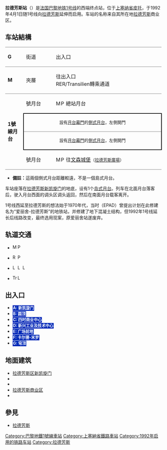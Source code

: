 {{Infobox station
| name                = 拉德芳斯
| native_name         = La Défense
| native_name_lang    = fr
| symbol_location     = paris
| symbol              = metro
| symbol2             = rer
| symbol3             = transilien
| symbol4             = tram
| type                = [[巴黎地鐵|巴黎地鐵]]、[[法蘭西島大區快鐵|RER]]、[[法蘭西島大區列車|Transilien]]及[[法蘭西島有軌電車|電車]]站
| image               = RER A - Gare de la Defense.jpg
| alt                 = 
| caption             = 
| address             = [[法蘭西島大區|法蘭西島大區]][[上塞納省|上塞納省]][[楠泰爾區|楠泰爾區]][[皮托|皮托]]
| country             = [[法國|法國]]
| coordinates         = {{coord|48.891852|N|2.238539|E|display=inline,title}}
| owned               = [[法國國家鐵路公司|SNCF]]及[[巴黎大眾運輸公司|RATP集團]]
| operator            = SNCF及RATP集團
| line                = [[巴黎地鐵1號線|巴黎地鐵1號線]]、[[法蘭西島大區快鐵A線|RER A]]、[[巴黎聖拉扎爾線|巴黎聖拉扎爾線]]、{{link-en|U線|Transilien Line U}}、[[法蘭西島有軌電車2號線|法蘭西島有軌電車2號線]]
| distance            = 
| platforms           = 2個<small>（SNCF）</small> / 2個<small>（RATP集團）</small> / 1個<small>（電車）</small>
| tracks              = 4個<small>（SNCF）</small> / 4個<small>（RATP集團）</small> / 2個<small>（電車）</small>
| train_operators     = 
| connections         = 
| structure           = 
| parking             = 
| bicycle             = 
| disabled            = 
| code                = 8738221<small>（SNCF）</small> / 8775801<small>（RER A）</small>
| zone                = 第2收費區<small>（RATP集團）</small> / 第3收費區<small>（SNCF）</small>
| website             = 
| opened              = {{Start date|1959|04||df=y}}<small>（SNCF）</small><br />{{Start date|1970|01|19|df=y}}<small>（RATP集團）</small>
| closed              = 
| passengers          = 15 329 402<small>（2017年）</small> — <small>（9/303）</small>
| pass_year           = 
| pass_rank           = 
| services            = 
}}
'''拉德芳斯站'''（{{lang-fr|La Défense}}）是[[法国|法国]][[巴黎地铁1号线|巴黎地铁1号线]]的西端终点站，位于[[上塞纳省|上塞纳省]][[皮托|皮托]]，于1992年4月1日随1号线向[[拉德芳斯|拉德芳斯]]延伸而启用。车站的名称来自其所在地[[拉德芳斯|拉德芳斯]]商业区。

==车站結構==
{| border=0 cellspacing=0 cellpadding=3
|style="border-top:solid 1px gray;" width=50 valign=top|'''G'''
|style="border-top:solid 1px gray;" width=100 valign=top|街道
|style="border-top:solid 1px gray;" width=400 valign=top|出入口
|-
|style="border-top:solid 1px gray;" width=50 valign=top|'''M'''
|style="border-top:solid 1px gray;" width=100 valign=top|夾層
|style="border-top:solid 1px gray;" width=400 valign=top|往出入口<br>RER/Transilien轉乘通道
|-
|style="border-top:solid 1px gray;border-bottom:solid 1px gray;" width=50 rowspan=4 valign=top|'''1號線月台'''
|style="border-top:solid 1px gray;" width=100|{{color|#f2c931|'''1'''}}號月台
|style="border-top:solid 1px gray;" width=400|{{arrow|L}} [[File:Metro-M.svg|16x16px]][[File:Paris_m_1_jms.svg|16x16px]]總站月台
|-
|style="border-top:solid 2px black;border-right:solid 2px black;border-left:solid 2px black;border-bottom:solid 0 gray;" colspan=2|<center><small>設有[[月台幕門|月台幕門]]的[[側式月台|側式月台]]，左側開門</small></center>
|-
|style="border-top:solid 1px gray;border-right:solid 2px black;border-left:solid 2px black;border-bottom:solid 2px black;" colspan=2|<center><small>設有[[月台幕門|月台幕門]]的[[側式月台|側式月台]]，左側開門</small></center>
|-
|style="border-bottom:solid 1px gray;"|{{color|#f2c931|'''2'''}}號月台
|style="border-bottom:solid 1px gray;"|{{arrow|R}} [[File:Metro-M.svg|16x16px]][[File:Paris_m_1_jms.svg|16x16px]]往[[文森城堡站|文森城堡]]<small>（[[拉德芳斯廣場站|拉德芳斯廣場]]）</small>
|}
*'''備註：'''這兩個側式月台距離較遠，不是一個島式月台。

车站座落在[[拉德芳斯|拉德芳斯]][[新凯旋门|新凯旋门]]的地底，设有1个[[岛式月台|岛式月台]]。列车在北面月台落客后，驶入月台西面的调头区调头返回，然后在南面月台载客离开。

1号线西延至拉德芳斯的想法始于1970年代，当时{{link-fr|拉德芳斯公共建设管理局|Établissement public pour l'aménagement de la région de la Défense}}（EPAD）曾提出计划在此修建名为“爱丽舍-拉德芳斯”的地铁站，并修建了地下混凝土结构，但1992年1号线延长后线路改变，最终选用现案，原爱丽舍站遂废弃。

==轨道交通==

*[[Image:Metro-M.svg|16x16px]][[Image:Paris_m_1_jms.svg|16x16px]]

*[[Image:RER.svg|16x16px]][[Image:Paris_RER_A_icon.svg|16x16px]]

*[[Image:Logo_train_transilien.svg|16x16px]][[File:Logo_Paris_Transilien_ligneL.svg|16x16px]][[File:Logo_Paris_Transilien_ligneU.svg|16x16px]]

*[[Image:Tramway-T.svg|16x16px]][[Image:Logo_Paris_tram_ligne2.svg|16x16px]]

==出入口==

*<span style="white-space: nowrap; font-size: 90%; padding: .1em; background-color: #002BB8; color: #ffffff">'''A: 新凯旋门'''</span>
*<span style="white-space: nowrap; font-size: 90%; padding: .1em; background-color: #002BB8; color: #ffffff">'''B: 圆顶'''</span>
*<span style="white-space: nowrap; font-size: 90%; padding: .1em; background-color: #002BB8; color: #ffffff">'''C: 四时商业中心'''</span>
*<span style="white-space: nowrap; font-size: 90%; padding: .1em; background-color: #002BB8; color: #ffffff">'''D: 新兴工业及技术中心'''</span>
*<span style="white-space: nowrap; font-size: 90%; padding: .1em; background-color: #002BB8; color: #ffffff">'''E: 广场前地'''</span>
*<span style="white-space: nowrap; font-size: 90%; padding: .1em; background-color: #002BB8; color: #ffffff">'''F: 卡尔德-米罗'''</span>
*<span style="white-space: nowrap; font-size: 90%; padding: .1em; background-color: #002BB8; color: #ffffff">'''G: 穹顶'''</span>

==地面建筑==
*[[拉德芳斯区新凯旋门|拉德芳斯区新凯旋门]]
*{{tsl|fr|Ministère de l'Écologie, de l'Énergie, du Développement durable et de la Mer|海洋生态、能源及可持续发展部}}
*{{tsl|fr|Centre des nouvelles industries et technologies|新兴工业及技术中心}}
*[[拉德芳斯|拉德芳斯商业区]]
*{{tsl|fr|Les Quatre Temps|四时商业中心}}
== 參見 ==
*[[拉德芳斯|拉德芳斯]]
{{巴黎地铁1号线}}
{{DEFAULTSORT:La Défense}}
[[Category:巴黎地鐵1號線車站|Category:巴黎地鐵1號線車站]]
[[Category:上塞納省鐵路車站|Category:上塞納省鐵路車站]]
[[Category:1992年启用的铁路车站|Category:1992年启用的铁路车站]]
[[Category:拉德芳斯|Category:拉德芳斯]]